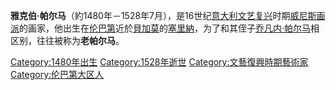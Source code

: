 {{expand|time=2010-08-11T14:44:04+00:00}}
'''雅克伯·帕尔马'''（約1480年－1528年7月），是16世纪[[意大利|意大利]][[文艺复兴|文艺复兴]]时期[[威尼斯画派|威尼斯画派]]的画家，他出生在[[伦巴第|伦巴第]]近於[[貝加莫|貝加莫]]的[[塞里納|塞里納]]，为了和其侄子[[乔凡内·帕尔马|乔凡内·帕尔马]]相区别，往往被称为'''老帕尔马'''。

[[Category:1480年出生|Category:1480年出生]]
[[Category:1528年逝世|Category:1528年逝世]]
[[Category:文藝復興時期藝術家|Category:文藝復興時期藝術家]]
[[Category:伦巴第大区人|Category:伦巴第大区人]]
{{意大利人小作品}}
{{畫家小作品}}